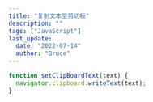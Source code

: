```yaml
---
title: "复制文本至剪切板"
description: ""
tags: ["JavaScript"]
last_update:
  date: "2022-07-14"
  author: "Bruce"
---
```


```javascript title="JavaScript"
function setClipBoardText(text) {
  navigator.clipboard.writeText(text);
}
```
